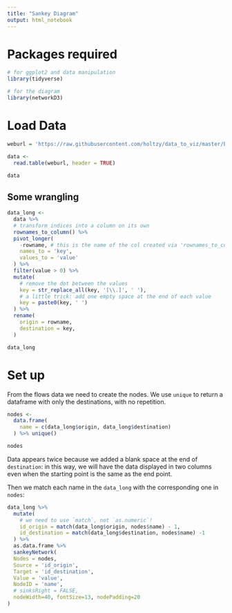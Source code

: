 ```yaml
---
title: "Sankey Diagram"
output: html_notebook
---
```


# Packages required

```r
# for ggplot2 and data manipulation
library(tidyverse)

# for the diagram
library(networkD3)
```

# Load Data

```r
weburl = 'https://raw.githubusercontent.com/holtzy/data_to_viz/master/Example_dataset/13_AdjacencyDirectedWeighted.csv'

data <-
  read.table(weburl, header = TRUE)

data
```

## Some wrangling

```r
data_long <-
  data %>%
  # transform indices into a column on its own
  rownames_to_column() %>%
  pivot_longer(
    -rowname, # this is the name of the col created via 'rownames_to_column()'
    names_to = 'key',
    values_to = 'value'
  ) %>%
  filter(value > 0) %>%
  mutate(
    # remove the dot between the values
    key = str_replace_all(key, '[\\.]', ' '),
    # a little trick: add one empty space at the end of each value
    key = paste0(key, ' ')
  ) %>%
  rename(
    origin = rowname,
    destination = key,
  )

data_long
```

# Set up

From the flows data we need to create the nodes. We use `unique` to return a dataframe with only the destinations, with no repetition.

```r
nodes <-
  data.frame(
    name = c(data_long$origin, data_long$destination)
  ) %>% unique()

nodes
```

Data appears twice because we added a blank space at the end of `destination`: in this way, we will have the data displayed in two columns even when the starting point is the same as the end point.

Then we match each name in the `data_long` with the corresponding one in `nodes`:

```r
data_long %>%
  mutate(
    # we need to use `match`, not `as.numeric`!
    id_origin = match(data_long$origin, nodes$name) - 1,
    id_destination = match(data_long$destination, nodes$name) -1
  ) %>%
  as.data.frame %>%
  sankeyNetwork(
  Nodes = nodes,
  Source = 'id_origin',
  Target = 'id_destination',
  Value = 'value',
  NodeID = 'name',
  # sinksRight = FALSE,
  nodeWidth=40, fontSize=13, nodePadding=20
)

```


